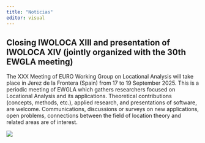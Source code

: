 ```yaml
---
title: "Noticias"
editor: visual
---
```


<link rel="stylesheet" href="style/estilo.css">

## Closing IWOLOCA XIII and presentation of IWOLOCA XIV (jointly organized with the 30th EWGLA meeting)

The XXX Meeting of EURO Working Group on Locational Analysis will take place in Jerez de la Frontera (Spain) from 17 to 19 September 2025. This is a periodic meeting of EWGLA which gathers researchers focused on Locational Analysis and its applications. Theoretical contributions (concepts, methods, etc.), applied research, and presentations of software, are welcome. Communications, discussions or surveys on new applications, open problems, connections between the field of location theory and related areas are of interest.

![](images/closing_iwoloca.jpeg)
